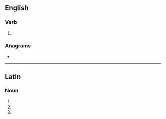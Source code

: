 ==English==

===Verb===
{{head|en|verb form}}

# {{en-third-person singular of|grype}}

===Anagrams===
* {{anagrams|en|a=egprsy|spergy}}

----

==Latin==

===Noun===
{{la-noun-form|grypēs}}

# {{inflection of|la|gryps||nom|p}}
# {{inflection of|la|gryps||acc|p}}
# {{inflection of|la|gryps||voc|p}}